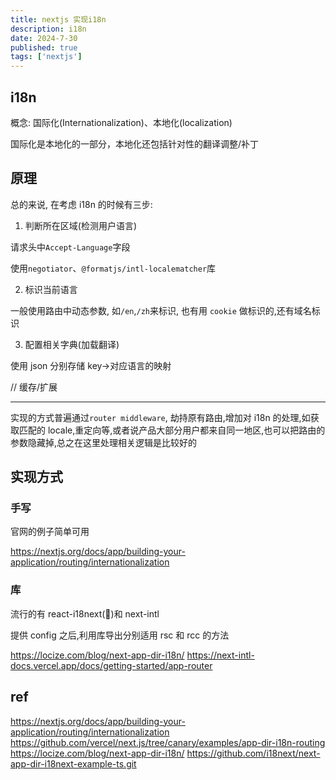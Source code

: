 ```yaml
---
title: nextjs 实现i18n
description: i18n
date: 2024-7-30
published: true
tags: ['nextjs']
---
```


## i18n

概念: 国际化(Internationalization)、本地化(localization)

国际化是本地化的一部分，本地化还包括针对性的翻译调整/补丁

## 原理

总的来说, 在考虑 i18n 的时候有三步:

1. 判断所在区域(检测用户语言)

请求头中`Accept-Language`字段

使用`negotiator`、`@formatjs/intl-localematcher`库

2. 标识当前语言

一般使用路由中动态参数, 如`/en`,`/zh`来标识, 也有用 `cookie` 做标识的,还有域名标识

3. 配置相关字典(加载翻译)

使用 json 分别存储 key->对应语言的映射

// 缓存/扩展
<hr />

实现的方式普遍通过`router middleware`, 劫持原有路由,增加对 i18n 的处理,如获取匹配的
locale,重定向等,或者说产品大部分用户都来自同一地区,也可以把路由的参数隐藏掉,总之在这里处理相关逻辑是比较好的

## 实现方式

### 手写

官网的例子简单可用

https://nextjs.org/docs/app/building-your-application/routing/internationalization

### 库

流行的有 react-i18next(🌟)和 next-intl

提供 config 之后,利用库导出分别适用 rsc 和 rcc 的方法

https://locize.com/blog/next-app-dir-i18n/
https://next-intl-docs.vercel.app/docs/getting-started/app-router



## ref

https://nextjs.org/docs/app/building-your-application/routing/internationalization
https://github.com/vercel/next.js/tree/canary/examples/app-dir-i18n-routing
https://locize.com/blog/next-app-dir-i18n/
https://github.com/i18next/next-app-dir-i18next-example-ts.git
